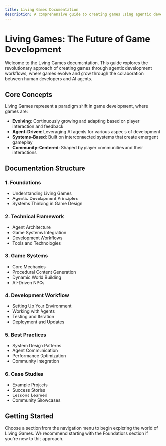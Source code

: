 ```yaml
---
title: Living Games Documentation
description: A comprehensive guide to creating games using agentic development workflows
---
```


# Living Games: The Future of Game Development

Welcome to the Living Games documentation. This guide explores the revolutionary approach of creating games through agentic development workflows, where games evolve and grow through the collaboration between human developers and AI agents.

## Core Concepts

Living Games represent a paradigm shift in game development, where games are:
- **Evolving**: Continuously growing and adapting based on player interaction and feedback
- **Agent-Driven**: Leveraging AI agents for various aspects of development
- **Systems-Based**: Built on interconnected systems that create emergent gameplay
- **Community-Centered**: Shaped by player communities and their interactions

## Documentation Structure

### 1. Foundations
- Understanding Living Games
- Agentic Development Principles
- Systems Thinking in Game Design

### 2. Technical Framework
- Agent Architecture
- Game Systems Integration
- Development Workflows
- Tools and Technologies

### 3. Game Systems
- Core Mechanics
- Procedural Content Generation
- Dynamic World Building
- AI-Driven NPCs

### 4. Development Workflow
- Setting Up Your Environment
- Working with Agents
- Testing and Iteration
- Deployment and Updates

### 5. Best Practices
- System Design Patterns
- Agent Communication
- Performance Optimization
- Community Integration

### 6. Case Studies
- Example Projects
- Success Stories
- Lessons Learned
- Community Showcases

## Getting Started

Choose a section from the navigation menu to begin exploring the world of Living Games. We recommend starting with the Foundations section if you're new to this approach. 